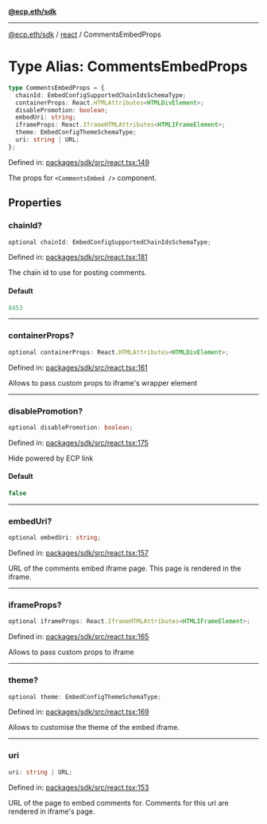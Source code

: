 [**@ecp.eth/sdk**](../../index.mdx)

***

[@ecp.eth/sdk](/sdk-reference/index.mdx) / [react](/sdk-reference/react/index.mdx) / CommentsEmbedProps

# Type Alias: CommentsEmbedProps

```ts
type CommentsEmbedProps = {
  chainId: EmbedConfigSupportedChainIdsSchemaType;
  containerProps: React.HTMLAttributes<HTMLDivElement>;
  disablePromotion: boolean;
  embedUri: string;
  iframeProps: React.IframeHTMLAttributes<HTMLIFrameElement>;
  theme: EmbedConfigThemeSchemaType;
  uri: string | URL;
};
```

Defined in: [packages/sdk/src/react.tsx:149](https://github.com/ecp-eth/comments-monorepo/blob/main/packages/sdk/src/react.tsx#L149)

The props for `<CommentsEmbed />` component.

## Properties

### chainId?

```ts
optional chainId: EmbedConfigSupportedChainIdsSchemaType;
```

Defined in: [packages/sdk/src/react.tsx:181](https://github.com/ecp-eth/comments-monorepo/blob/main/packages/sdk/src/react.tsx#L181)

The chain id to use for posting comments.

#### Default

```ts
8453
```

***

### containerProps?

```ts
optional containerProps: React.HTMLAttributes<HTMLDivElement>;
```

Defined in: [packages/sdk/src/react.tsx:161](https://github.com/ecp-eth/comments-monorepo/blob/main/packages/sdk/src/react.tsx#L161)

Allows to pass custom props to iframe's wrapper element

***

### disablePromotion?

```ts
optional disablePromotion: boolean;
```

Defined in: [packages/sdk/src/react.tsx:175](https://github.com/ecp-eth/comments-monorepo/blob/main/packages/sdk/src/react.tsx#L175)

Hide powered by ECP link

#### Default

```ts
false
```

***

### embedUri?

```ts
optional embedUri: string;
```

Defined in: [packages/sdk/src/react.tsx:157](https://github.com/ecp-eth/comments-monorepo/blob/main/packages/sdk/src/react.tsx#L157)

URL of the comments embed iframe page. This page is rendered in the iframe.

***

### iframeProps?

```ts
optional iframeProps: React.IframeHTMLAttributes<HTMLIFrameElement>;
```

Defined in: [packages/sdk/src/react.tsx:165](https://github.com/ecp-eth/comments-monorepo/blob/main/packages/sdk/src/react.tsx#L165)

Allows to pass custom props to iframe

***

### theme?

```ts
optional theme: EmbedConfigThemeSchemaType;
```

Defined in: [packages/sdk/src/react.tsx:169](https://github.com/ecp-eth/comments-monorepo/blob/main/packages/sdk/src/react.tsx#L169)

Allows to customise the theme of the embed iframe.

***

### uri

```ts
uri: string | URL;
```

Defined in: [packages/sdk/src/react.tsx:153](https://github.com/ecp-eth/comments-monorepo/blob/main/packages/sdk/src/react.tsx#L153)

URL of the page to embed comments for. Comments for this uri are rendered in iframe's page.
